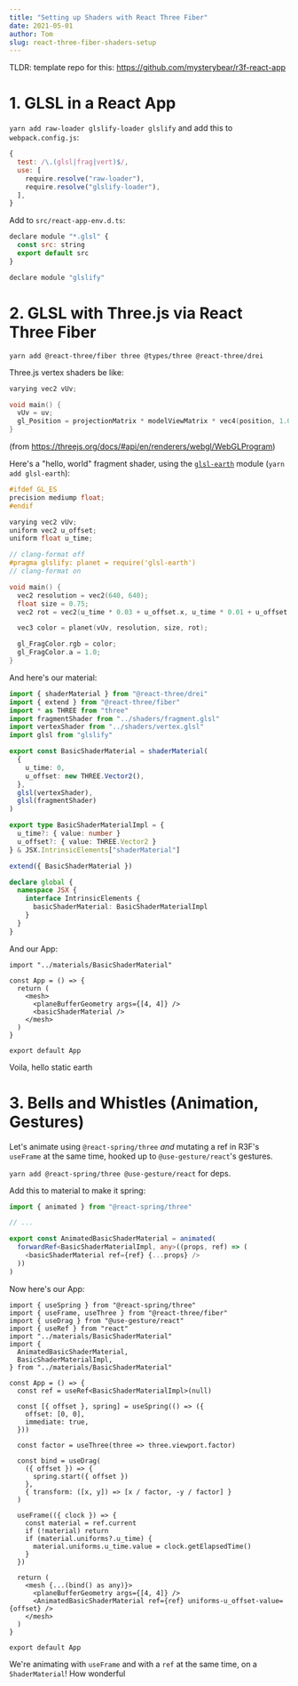 ```yaml
---
title: "Setting up Shaders with React Three Fiber"
date: 2021-05-01
author: Tom
slug: react-three-fiber-shaders-setup
---
```


TLDR: template repo for this: https://github.com/mysterybear/r3f-react-app

# 1. GLSL in a React App

`yarn add raw-loader glslify-loader glslify` and add this to
`webpack.config.js`:

```js
{
  test: /\.(glsl|frag|vert)$/,
  use: [
    require.resolve("raw-loader"),
    require.resolve("glslify-loader"),
  ],
}
```

Add to `src/react-app-env.d.ts`:

```js
declare module "*.glsl" {
  const src: string
  export default src
}

declare module "glslify"
```

# 2. GLSL with Three.js via React Three Fiber

`yarn add @react-three/fiber three @types/three @react-three/drei`

Three.js vertex shaders be like:

```cpp
varying vec2 vUv;

void main() {
  vUv = uv;
  gl_Position = projectionMatrix * modelViewMatrix * vec4(position, 1.0);
}
```

(from https://threejs.org/docs/#api/en/renderers/webgl/WebGLProgram)

Here's a "hello, world" fragment shader, using the
[`glsl-earth`](https://github.com/mattdesl/glsl-earth) module
(`yarn add glsl-earth`):

```cpp
#ifdef GL_ES
precision mediump float;
#endif

varying vec2 vUv;
uniform vec2 u_offset;
uniform float u_time;

// clang-format off
#pragma glslify: planet = require('glsl-earth')
// clang-format on

void main() {
  vec2 resolution = vec2(640, 640);
  float size = 0.75;
  vec2 rot = vec2(u_time * 0.03 + u_offset.x, u_time * 0.01 + u_offset.y);

  vec3 color = planet(vUv, resolution, size, rot);

  gl_FragColor.rgb = color;
  gl_FragColor.a = 1.0;
}
```

And here's our material:

```ts
import { shaderMaterial } from "@react-three/drei"
import { extend } from "@react-three/fiber"
import * as THREE from "three"
import fragmentShader from "../shaders/fragment.glsl"
import vertexShader from "../shaders/vertex.glsl"
import glsl from "glslify"

export const BasicShaderMaterial = shaderMaterial(
  {
    u_time: 0,
    u_offset: new THREE.Vector2(),
  },
  glsl(vertexShader),
  glsl(fragmentShader)
)

export type BasicShaderMaterialImpl = {
  u_time?: { value: number }
  u_offset?: { value: THREE.Vector2 }
} & JSX.IntrinsicElements["shaderMaterial"]

extend({ BasicShaderMaterial })

declare global {
  namespace JSX {
    interface IntrinsicElements {
      basicShaderMaterial: BasicShaderMaterialImpl
    }
  }
}
```

And our App:

```tsx
import "../materials/BasicShaderMaterial"

const App = () => {
  return (
    <mesh>
      <planeBufferGeometry args={[4, 4]} />
      <basicShaderMaterial />
    </mesh>
  )
}

export default App
```

Voila, hello static earth

# 3. Bells and Whistles (Animation, Gestures)

Let's animate using `@react-spring/three` _and_ mutating a ref in R3F's
`useFrame` at the same time, hooked up to `@use-gesture/react`'s gestures.

`yarn add @react-spring/three @use-gesture/react` for deps.

Add this to material to make it spring:

```ts
import { animated } from "@react-spring/three"

// ...

export const AnimatedBasicShaderMaterial = animated(
  forwardRef<BasicShaderMaterialImpl, any>((props, ref) => (
    <basicShaderMaterial ref={ref} {...props} />
  ))
)
```

Now here's our App:

```tsx
import { useSpring } from "@react-spring/three"
import { useFrame, useThree } from "@react-three/fiber"
import { useDrag } from "@use-gesture/react"
import { useRef } from "react"
import "../materials/BasicShaderMaterial"
import {
  AnimatedBasicShaderMaterial,
  BasicShaderMaterialImpl,
} from "../materials/BasicShaderMaterial"

const App = () => {
  const ref = useRef<BasicShaderMaterialImpl>(null)

  const [{ offset }, spring] = useSpring(() => ({
    offset: [0, 0],
    immediate: true,
  }))

  const factor = useThree(three => three.viewport.factor)

  const bind = useDrag(
    ({ offset }) => {
      spring.start({ offset })
    },
    { transform: ([x, y]) => [x / factor, -y / factor] }
  )

  useFrame(({ clock }) => {
    const material = ref.current
    if (!material) return
    if (material.uniforms?.u_time) {
      material.uniforms.u_time.value = clock.getElapsedTime()
    }
  })

  return (
    <mesh {...(bind() as any)}>
      <planeBufferGeometry args={[4, 4]} />
      <AnimatedBasicShaderMaterial ref={ref} uniforms-u_offset-value={offset} />
    </mesh>
  )
}

export default App
```

We're animating with `useFrame` and with a `ref` at the same time, on a
`ShaderMaterial`! How wonderful
